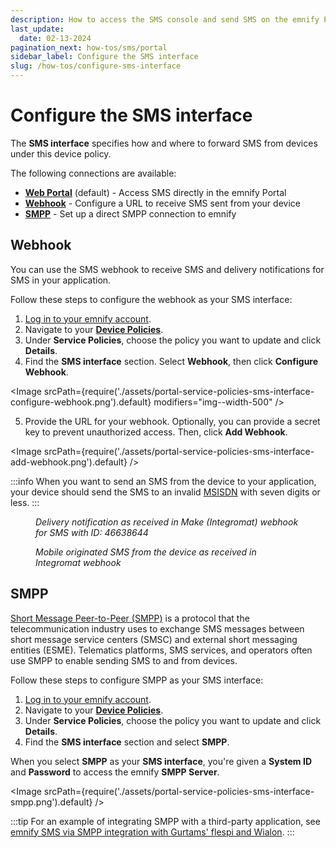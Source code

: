 ```yaml
---
description: How to access the SMS console and send SMS on the emnify Portal
last_update:
  date: 02-13-2024
pagination_next: how-tos/sms/portal
sidebar_label: Configure the SMS interface
slug: /how-tos/configure-sms-interface
---
```


# Configure the SMS interface


The **SMS interface** specifies how and where to forward SMS from devices under this device policy.

The following connections are available:

- [**Web Portal**](/how-tos/send-sms-portal) (default) - Access SMS directly in the emnify Portal
- [**Webhook**](#webhook) - Configure a URL to receive SMS sent from your device
- [**SMPP**](#smpp) - Set up a direct SMPP connection to emnify

## Webhook

You can use the SMS webhook to receive SMS and delivery notifications for SMS in your application.

Follow these steps to configure the webhook as your SMS interface:

1. [Log in to your emnify account](https://portal.emnify.com/sign).
2. Navigate to your [**Device Policies**](https://portal.emnify.com/device-policies).
3. Under **Service Policies**, choose the policy you want to update and click **Details**.
4. Find the **SMS interface** section.
Select **Webhook**, then click **Configure Webhook**.

<Image
  srcPath={require('./assets/portal-service-policies-sms-interface-configure-webhook.png').default}
  modifiers="img--width-500"
/>

5. Provide the URL for your webhook.
Optionally, you can provide a secret key to prevent unauthorized access.
Then, click **Add Webhook**.

<Image
  srcPath={require('./assets/portal-service-policies-sms-interface-add-webhook.png').default}
/>

:::info
When you want to send an SMS from the device to your application, your device should send the SMS to an invalid [MSISDN](/glossary#msisdn) with seven digits or less.
:::

<figure>
  <Image
    srcPath={require('./assets/delivery-notification.png').default}
    modifiers="img--width-450"
  />
  <figcaption>
    <em>
      Delivery notification as received in Make (Integromat) webhook for SMS with ID: 46638644
    </em>
  </figcaption>
</figure>

<figure>
  <Image
    srcPath={require('./assets/mosms.png').default}
    modifiers="img--width-450"
  />
  <figcaption>
    <em>
      Mobile originated SMS from the device as received in Integromat webhook
    </em>
  </figcaption>
</figure>

## SMPP

[Short Message Peer-to-Peer (SMPP)](/glossary#smpp) is a protocol that the telecommunication industry uses to exchange SMS messages between short message service centers (SMSC) and external short messaging entities (ESME).
Telematics platforms, SMS services, and operators often use SMPP to enable sending SMS to and from devices.

Follow these steps to configure SMPP as your SMS interface:

1. [Log in to your emnify account](https://portal.emnify.com/sign).
2. Navigate to your [**Device Policies**](https://portal.emnify.com/device-policies).
3. Under **Service Policies**, choose the policy you want to update and click **Details**.
4. Find the **SMS interface** section and select **SMPP**.

When you select **SMPP** as your **SMS interface**, you're given a **System ID** and **Password** to access the emnify **SMPP Server**.

<Image
  srcPath={require('./assets/portal-service-policies-sms-interface-smpp.png').default}
/>

:::tip
For an example of integrating SMPP with a third-party application, see [emnify SMS via SMPP integration with Gurtams' flespi and Wialon](https://www.emnify.com/integration-guides/smpp-integration-flespi-wialon-gurtam).
:::
